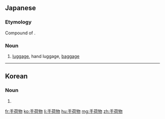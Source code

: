 ==Japanese==
{{ja-kanjitab|て|に|もつ|yomi=ko}}

===Etymology===
Compound of {{compound|ja|手|荷物|tr1=|tr2=nimotsu|t1=hand|t2=baggage; luggage}}.

===Noun===
{{ja-noun|てにもつ}}

# [[luggage]], hand luggage, [[baggage]]

----

==Korean==
{{ko-hanjatab}}

===Noun===
{{ko-noun|hj|hangeul=수하물}}

# {{hanja form of|수하물|[[baggage]], [[luggage]]}}

[[fr:手荷物]]
[[ko:手荷物]]
[[li:手荷物]]
[[hu:手荷物]]
[[mg:手荷物]]
[[zh:手荷物]]